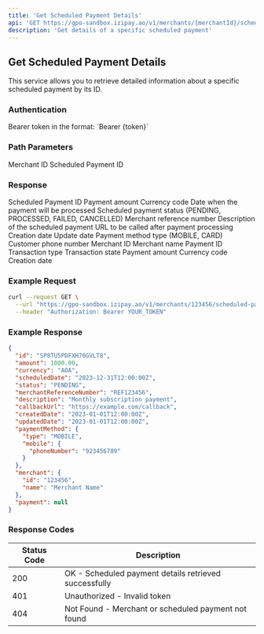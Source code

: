 ```yaml
---
title: 'Get Scheduled Payment Details'
api: 'GET https://gpo-sandbox.izipay.ao/v1/merchants/{merchantId}/scheduled-payments/{scheduledPaymentId}'
description: 'Get details of a specific scheduled payment'
---
```


## Get Scheduled Payment Details

This service allows you to retrieve detailed information about a specific scheduled payment by its ID.

### Authentication

<ParamField header="Authorization" type="string" required>
  Bearer token in the format: `Bearer {token}`
</ParamField>

### Path Parameters

<ParamField path="merchantId" type="string" required>
  Merchant ID
</ParamField>

<ParamField path="scheduledPaymentId" type="string" required>
  Scheduled Payment ID
</ParamField>

### Response

<ResponseField name="id" type="string">
  Scheduled Payment ID
</ResponseField>

<ResponseField name="amount" type="number">
  Payment amount
</ResponseField>

<ResponseField name="currency" type="string">
  Currency code
</ResponseField>

<ResponseField name="scheduledDate" type="string">
  Date when the payment will be processed
</ResponseField>

<ResponseField name="status" type="string">
  Scheduled payment status (PENDING, PROCESSED, FAILED, CANCELLED)
</ResponseField>

<ResponseField name="merchantReferenceNumber" type="string">
  Merchant reference number
</ResponseField>

<ResponseField name="description" type="string">
  Description of the scheduled payment
</ResponseField>

<ResponseField name="callbackUrl" type="string">
  URL to be called after payment processing
</ResponseField>

<ResponseField name="createdDate" type="string">
  Creation date
</ResponseField>

<ResponseField name="updatedDate" type="string">
  Update date
</ResponseField>

<ResponseField name="paymentMethod" type="object">
  <Expandable title="Properties">
    <ResponseField name="type" type="string">
      Payment method type (MOBILE, CARD)
    </ResponseField>
    <ResponseField name="mobile" type="object">
      <Expandable title="Properties">
        <ResponseField name="phoneNumber" type="string">
          Customer phone number
        </ResponseField>
      </Expandable>
    </ResponseField>
  </Expandable>
</ResponseField>

<ResponseField name="merchant" type="object">
  <Expandable title="Properties">
    <ResponseField name="id" type="string">
      Merchant ID
    </ResponseField>
    <ResponseField name="name" type="string">
      Merchant name
    </ResponseField>
  </Expandable>
</ResponseField>

<ResponseField name="payment" type="object">
  <Expandable title="Properties">
    <ResponseField name="id" type="string">
      Payment ID
    </ResponseField>
    <ResponseField name="transactionType" type="string">
      Transaction type
    </ResponseField>
    <ResponseField name="transactionState" type="string">
      Transaction state
    </ResponseField>
    <ResponseField name="amount" type="number">
      Payment amount
    </ResponseField>
    <ResponseField name="currency" type="string">
      Currency code
    </ResponseField>
    <ResponseField name="createdDate" type="string">
      Creation date
    </ResponseField>
  </Expandable>
</ResponseField>

### Example Request

```bash
curl --request GET \
  --url "https://gpo-sandbox.izipay.ao/v1/merchants/123456/scheduled-payments/SP8TU5PDFXH76GVLT8" \
  --header "Authorization: Bearer YOUR_TOKEN"
```

### Example Response

```json
{
  "id": "SP8TU5PDFXH76GVLT8",
  "amount": 1000.00,
  "currency": "AOA",
  "scheduledDate": "2023-12-31T12:00:00Z",
  "status": "PENDING",
  "merchantReferenceNumber": "REF123456",
  "description": "Monthly subscription payment",
  "callbackUrl": "https://example.com/callback",
  "createdDate": "2023-01-01T12:00:00Z",
  "updatedDate": "2023-01-01T12:00:00Z",
  "paymentMethod": {
    "type": "MOBILE",
    "mobile": {
      "phoneNumber": "923456789"
    }
  },
  "merchant": {
    "id": "123456",
    "name": "Merchant Name"
  },
  "payment": null
}
```

### Response Codes

| Status Code | Description |
|-------------|-------------|
| 200 | OK - Scheduled payment details retrieved successfully |
| 401 | Unauthorized - Invalid token |
| 404 | Not Found - Merchant or scheduled payment not found | 
